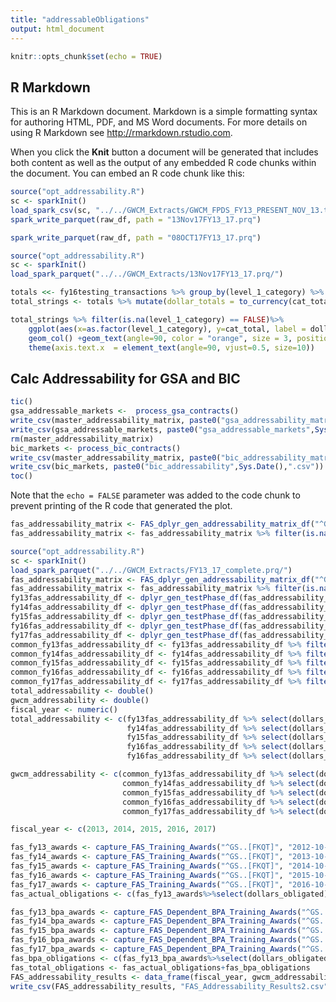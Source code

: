 ```yaml
---
title: "addressableObligations"
output: html_document
---
```


```r
knitr::opts_chunk$set(echo = TRUE)
```

## R Markdown

This is an R Markdown document. Markdown is a simple formatting syntax for authoring HTML, PDF, and MS Word documents. For more details on using R Markdown see <http://rmarkdown.rstudio.com>.

When you click the **Knit** button a document will be generated that includes both content as well as the output of any embedded R code chunks within the document. You can embed an R code chunk like this:

```r
source("opt_addressability.R")
sc <- sparkInit()
load_spark_csv(sc, "../../GWCM_Extracts/GWCM_FPDS_FY13_PRESENT_NOV_13.tsv")
spark_write_parquet(raw_df, path = "13Nov17FY13_17.prq")
```

```r
spark_write_parquet(raw_df, path = "08OCT17FY13_17.prq")
```

```r
source("opt_addressability.R")
sc <- sparkInit()
load_spark_parquet("../../GWCM_Extracts/13Nov17FY13_17.prq/")

```

```r
totals <<- fy16testing_transactions %>% group_by(level_1_category) %>% summarise(cat_total = sum(dollars_obligated)) %>% collect()
total_strings <- totals %>% mutate(dollar_totals = to_currency(cat_total, currency_symbol = "$", symbol_first = TRUE, group_size = 3, group_delim = ",", decimal_size = 2,decimal_delim = ".")) %>% collect()                                                                                                     

total_strings %>% filter(is.na(level_1_category) == FALSE)%>%
    ggplot(aes(x=as.factor(level_1_category), y=cat_total, label = dollar_totals) ) + 
    geom_col() +geom_text(angle=90, color = "orange", size = 3, position = position_stack(vjust = 0.5))+
    theme(axis.text.x  = element_text(angle=90, vjust=0.5, size=10))
```
## Calc Addressability for GSA and BIC

```r
tic()
gsa_addressable_markets <-  process_gsa_contracts()
write_csv(master_addressability_matrix, paste0("gsa_addressability_matrix",Sys.Date(),".csv"))
write_csv(gsa_addressable_markets, paste0("gsa_addressable_markets",Sys.Date(),".csv"))
rm(master_addressability_matrix)
bic_markets <- process_bic_contracts()
write_csv(master_addressability_matrix, paste0("bic_addressability_matrix",Sys.Date(),".csv"))
write_csv(bic_markets, paste0("bic_addressability",Sys.Date(),".csv"))
toc()


```

Note that the `echo = FALSE` parameter was added to the code chunk to prevent printing of the R code that generated the plot.

```r
fas_addressability_matrix <- FAS_dplyr_gen_addressability_matrix_df("^GS..[FKQT]")
fas_addressability_matrix <- fas_addressability_matrix %>% filter(is.na(product_or_service_code) == FALSE & is.na(naics_code) == FALSE)
```


```r
source("opt_addressability.R")
sc <- sparkInit()
load_spark_parquet("../../GWCM_Extracts/FY13_17_complete.prq/")
fas_addressability_matrix <- FAS_dplyr_gen_addressability_matrix_df("^GS..[FKQT]")
fas_addressability_matrix <- fas_addressability_matrix %>% filter(is.na(product_or_service_code) == FALSE & is.na(naics_code) == FALSE)
fy13fas_addressability_df <- dplyr_gen_testPhase_df(fas_addressability_matrix, fy13testing_transactions)
fy14fas_addressability_df <- dplyr_gen_testPhase_df(fas_addressability_matrix, fy14testing_transactions)
fy15fas_addressability_df <- dplyr_gen_testPhase_df(fas_addressability_matrix, fy15testing_transactions)
fy16fas_addressability_df <- dplyr_gen_testPhase_df(fas_addressability_matrix, fy16testing_transactions)
fy17fas_addressability_df <- dplyr_gen_testPhase_df(fas_addressability_matrix, fy17testing_transactions)
common_fy13fas_addressability_df <- fy13fas_addressability_df %>% filter(level_1_category_group == "GWCM")
common_fy14fas_addressability_df <- fy14fas_addressability_df %>% filter(level_1_category_group == "GWCM")
common_fy15fas_addressability_df <- fy15fas_addressability_df %>% filter(level_1_category_group == "GWCM")
common_fy16fas_addressability_df <- fy16fas_addressability_df %>% filter(level_1_category_group == "GWCM")
common_fy17fas_addressability_df <- fy17fas_addressability_df %>% filter(level_1_category_group == "GWCM")
total_addressability <- double()
gwcm_addressability <- double()
fiscal_year <- numeric()
total_addressability <- c(fy13fas_addressability_df %>% select(dollars_obligated) %>% sum(), 
                          fy14fas_addressability_df %>% select(dollars_obligated) %>% sum(),
                          fy15fas_addressability_df %>% select(dollars_obligated) %>% sum(),
                          fy16fas_addressability_df %>% select(dollars_obligated) %>% sum(),
                          fy16fas_addressability_df %>% select(dollars_obligated) %>% sum())

gwcm_addressability <- c(common_fy13fas_addressability_df %>% select(dollars_obligated) %>% sum(),
                         common_fy14fas_addressability_df %>% select(dollars_obligated) %>% sum(),
                         common_fy15fas_addressability_df %>% select(dollars_obligated) %>% sum(),
                         common_fy16fas_addressability_df %>% select(dollars_obligated) %>% sum(),
                         common_fy17fas_addressability_df %>% select(dollars_obligated) %>% sum())

fiscal_year <- c(2013, 2014, 2015, 2016, 2017)

fas_fy13_awards <- capture_FAS_Training_Awards("^GS..[FKQT]", "2012-10-01", "2013-09-30")
fas_fy14_awards <- capture_FAS_Training_Awards("^GS..[FKQT]", "2013-10-01", "2014-09-30")
fas_fy15_awards <- capture_FAS_Training_Awards("^GS..[FKQT]", "2014-10-01", "2015-09-30")
fas_fy16_awards <- capture_FAS_Training_Awards("^GS..[FKQT]", "2015-10-01", "2016-09-30")
fas_fy17_awards <- capture_FAS_Training_Awards("^GS..[FKQT]", "2016-10-01", "2017-09-30")
fas_actual_obligations <- c(fas_fy13_awards%>%select(dollars_obligated)%>%collect()%>%sum(), fas_fy14_awards%>%select(dollars_obligated)%>%collect()%>%sum(), fas_fy15_awards%>%select(dollars_obligated)%>%collect()%>%sum(), fas_fy16_awards%>%select(dollars_obligated)%>%collect()%>%sum(), fas_fy17_awards%>%select(dollars_obligated)%>%collect()%>%sum())

fas_fy13_bpa_awards <- capture_FAS_Dependent_BPA_Training_Awards("^GS..[FKQT]", "2012-10-01", "2013-09-30")
fas_fy14_bpa_awards <- capture_FAS_Dependent_BPA_Training_Awards("^GS..[FKQT]", "2013-10-01", "2014-09-30")
fas_fy15_bpa_awards <- capture_FAS_Dependent_BPA_Training_Awards("^GS..[FKQT]", "2014-10-01", "2015-09-30")
fas_fy16_bpa_awards <- capture_FAS_Dependent_BPA_Training_Awards("^GS..[FKQT]", "2015-10-01", "2016-09-30")
fas_fy17_bpa_awards <- capture_FAS_Dependent_BPA_Training_Awards("^GS..[FKQT]", "2016-10-01", "2017-09-30")
fas_bpa_obligations <- c(fas_fy13_bpa_awards%>%select(dollars_obligated)%>%collect()%>%sum(), fas_fy14_bpa_awards%>%select(dollars_obligated)%>%collect()%>%sum(), fas_fy15_bpa_awards%>%select(dollars_obligated)%>%collect()%>%sum(), fas_fy16_bpa_awards%>%select(dollars_obligated)%>%collect()%>%sum(), fas_fy17_bpa_awards%>%select(dollars_obligated)%>%collect()%>%sum())
fas_total_obligations <- fas_actual_obligations+fas_bpa_obligations
FAS_addressability_results <- data_frame(fiscal_year, gwcm_addressability, total_addressability, fas_actual_obligations, fas_bpa_obligations, fas_total_obligations)
write_csv(FAS_addressability_results, "FAS_Addressability_Results2.csv")
```
